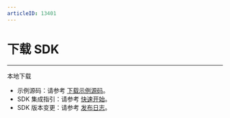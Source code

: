 ```yaml
---
articleID: 13401
---
```

# 下载 SDK

- - -

<Card title="Express-Video SDK" href="https://storage.zego.im/express/video/android/zego-express-video-android.zip">
本地下载
</Card>

<Note title="说明">


- 示例源码：请参考 [下载示例源码](!DownloadDemo/DownloadDemo)。
- SDK 集成指引：请参考 [快速开始](!Integration/SDK_Integration)。
- SDK 版本变更：请参考 [发布日志](!DownloadSDK/Release_Notes)。

</Note>




